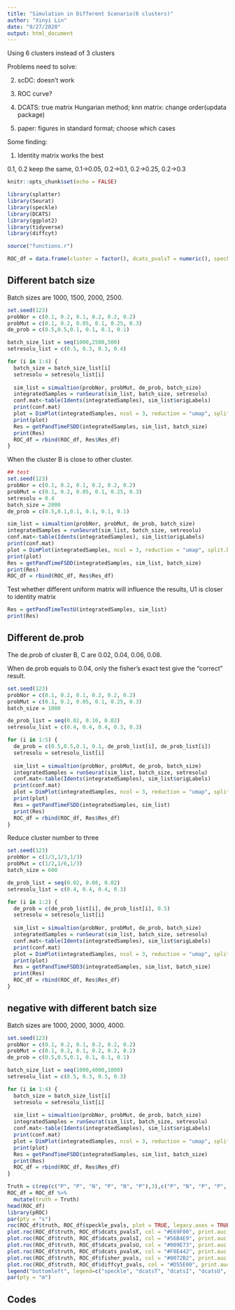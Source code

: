 ```yaml
---
title: "Simulation in Different Scenario(6 clusters)"
author: "Xinyi Lin"
date: "9/27/2020"
output: html_document
---
```


Using 6 clusters instead of 3 clusters

Problems need to solve:

2. scDC: doesn't work

3. ROC curve? 

4. DCATS: true matrix Hungarian method; knn matrix: change order(updata package)

5. paper: figures in standard format; choose which cases 

Some finding:

1. Identity matrix works the best

0.1, 0.2 keep the same, 0.1->0.05, 0.2->0.1, 0.2->0.25, 0.2->0.3

```r
knitr::opts_chunk$set(echo = FALSE)
```

```r
library(splatter)
library(Seurat)
library(speckle)
library(DCATS)
library(ggplot2)
library(tidyverse)
library(diffcyt)
```

```r
source("functions.r")
```

```r
ROC_df = data.frame(cluster = factor(), dcats_pvalsT = numeric(), speckle_pvals = numeric(), dcats_pvalsI = numeric(), dcats_pvalsU = numeric(), dcats_pvalsK = numeric(), fisher_pvals = numeric(), diffcyt_pvals = numeric())
```

## Different batch size

Batch sizes are 1000, 1500, 2000, 2500.

```r
set.seed(123)
probNor = c(0.1, 0.2, 0.1, 0.2, 0.2, 0.2)
probMut = c(0.1, 0.2, 0.05, 0.1, 0.25, 0.3)
de_prob = c(0.5,0.5,0.1, 0.1, 0.1, 0.1)

batch_size_list = seq(1000,2500,500)
setresolu_list = c(0.5, 0.3, 0.3, 0.4)
```

```r
for (i in 1:4) {
  batch_size = batch_size_list[i]
  setresolu = setresolu_list[i]
  
  sim_list = simualtion(probNor, probMut, de_prob, batch_size)
  integratedSamples = runSeurat(sim_list, batch_size, setresolu)
  conf.mat<-table(Idents(integratedSamples), sim_list$origLabels)
  print(conf.mat)
  plot = DimPlot(integratedSamples, ncol = 3, reduction = "umap", split.by = "batch") + ggtitle("Cluster Results of Different Clusters in Different Samples")
  print(plot)
  Res = getPandTimeFSDD(integratedSamples, sim_list, batch_size)
  print(Res)
  ROC_df = rbind(ROC_df, Res$Res_df)
}
```

When the cluster B is close to other cluster.

```r
## test
set.seed(123)
probNor = c(0.1, 0.2, 0.1, 0.2, 0.2, 0.2)
probMut = c(0.1, 0.2, 0.05, 0.1, 0.25, 0.3)
setresolu = 0.4
batch_size = 2000
de_prob = c(0.5,0.1,0.1, 0.1, 0.1, 0.1)
```

```r
sim_list = simualtion(probNor, probMut, de_prob, batch_size)
integratedSamples = runSeurat(sim_list, batch_size, setresolu)
conf.mat<-table(Idents(integratedSamples), sim_list$origLabels)
print(conf.mat)
plot = DimPlot(integratedSamples, ncol = 3, reduction = "umap", split.by = "batch") + ggtitle("Cluster Results of Different Clusters in Different Samples")
print(plot)
Res = getPandTimeFSDD(integratedSamples, sim_list, batch_size)
print(Res)
ROC_df = rbind(ROC_df, Res$Res_df)
```

Test whether different uniform matrix will influence the results, U1 is closer to identity matrix

```r
Res = getPandTimeTestU(integratedSamples, sim_list)
print(Res)
```

## Different de.prob

The de.prob of cluster B, C are 0.02, 0.04, 0.06, 0.08.

When de.prob equals to 0.04, only the fisher's exact test give the "correct" result.

```r
set.seed(123)
probNor = c(0.1, 0.2, 0.1, 0.2, 0.2, 0.2)
probMut = c(0.1, 0.2, 0.05, 0.1, 0.25, 0.3)
batch_size = 1000

de_prob_list = seq(0.02, 0.10, 0.02)
setresolu_list = c(0.4, 0.4, 0.4, 0.3, 0.3)
```

```r
for (i in 1:5) {
  de_prob = c(0.5,0.5,0.1, 0.1, de_prob_list[i], de_prob_list[i])
  setresolu = setresolu_list[i]
  
  sim_list = simualtion(probNor, probMut, de_prob, batch_size)
  integratedSamples = runSeurat(sim_list, batch_size, setresolu)
  conf.mat<-table(Idents(integratedSamples), sim_list$origLabels)
  print(conf.mat)
  plot = DimPlot(integratedSamples, ncol = 3, reduction = "umap", split.by = "batch") + ggtitle("Cluster Results of Different Clusters in Different Samples")
  print(plot)
  Res = getPandTimeFSDD(integratedSamples, sim_list)
  print(Res)
  ROC_df = rbind(ROC_df, Res$Res_df)
}
```

Reduce cluster number to three

```r
set.seed(123)
probNor = c(1/3,1/3,1/3)
probMut = c(1/2,1/6,1/3)
batch_size = 600

de_prob_list = seq(0.02, 0.08, 0.02)
setresolu_list = c(0.4, 0.4, 0.4, 0.3)
```

```r
for (i in 1:2) {
  de_prob = c(de_prob_list[i], de_prob_list[i], 0.5)
  setresolu = setresolu_list[i]
  
  sim_list = simualtion(probNor, probMut, de_prob, batch_size)
  integratedSamples = runSeurat(sim_list, batch_size, setresolu)
  conf.mat<-table(Idents(integratedSamples), sim_list$origLabels)
  print(conf.mat)
  plot = DimPlot(integratedSamples, ncol = 3, reduction = "umap", split.by = "batch") + ggtitle("Cluster Results of Different Clusters in Different Samples")
  print(plot)
  Res = getPandTimeFSDD3(integratedSamples, sim_list, batch_size)
  print(Res)
  ROC_df = rbind(ROC_df, Res$Res_df)
}
```

## negative with different batch size

Batch sizes are 1000, 2000, 3000, 4000.

```r
set.seed(123)
probNor = c(0.1, 0.2, 0.1, 0.2, 0.2, 0.2)
probMut = c(0.1, 0.2, 0.1, 0.2, 0.2, 0.2)
de_prob = c(0.5,0.5,0.1, 0.1, 0.1, 0.1)

batch_size_list = seq(1000,4000,1000)
setresolu_list = c(0.5, 0.3, 0.3, 0.3)
```

```r
for (i in 1:4) {
  batch_size = batch_size_list[i]
  setresolu = setresolu_list[i]
  
  sim_list = simualtion(probNor, probMut, de_prob, batch_size)
  integratedSamples = runSeurat(sim_list, batch_size, setresolu)
  conf.mat<-table(Idents(integratedSamples), sim_list$origLabels)
  print(conf.mat)
  plot = DimPlot(integratedSamples, ncol = 3, reduction = "umap", split.by = "batch") + ggtitle("Cluster Results of Different Clusters in Different Samples")
  print(plot)
  Res = getPandTimeFSDD(integratedSamples, sim_list, batch_size)
  print(Res)
  ROC_df = rbind(ROC_df, Res$Res_df)
}
```

```r
Truth = c(rep(c("P", "P", "N", "P", "N", "P"),3),c("P", "N", "P", "P", "P", "N"), rep(c("P", "P", "N", "P", "N", "P"), 6), c("P", "N", "P", "P", "N", "P"), rep("N", 24))
ROC_df = ROC_df %>% 
  mutate(truth = Truth)
head(ROC_df)
library(pROC)
par(pty = "s")
roc(ROC_df$truth, ROC_df$speckle_pvals, plot = TRUE, legacy.axes = TRUE, col = "#000000", print.auc = TRUE)
plot.roc(ROC_df$truth, ROC_df$dcats_pvalsT, col = "#E69F00", print.auc = TRUE, print.auc.y = .45, add = TRUE)
plot.roc(ROC_df$truth, ROC_df$dcats_pvalsI, col = "#56B4E9", print.auc = TRUE, print.auc.y = .40, add = TRUE)
plot.roc(ROC_df$truth, ROC_df$dcats_pvalsU, col = "#009E73", print.auc = TRUE, print.auc.y = .35, add = TRUE)
plot.roc(ROC_df$truth, ROC_df$dcats_pvalsK, col = "#F0E442", print.auc = TRUE, print.auc.y = .30, add = TRUE)
plot.roc(ROC_df$truth, ROC_df$fisher_pvals, col = "#0072B2", print.auc = TRUE, print.auc.y = .25, add = TRUE)
plot.roc(ROC_df$truth, ROC_df$diffcyt_pvals, col = "#D55E00", print.auc = TRUE, print.auc.y = .20, add = TRUE)
legend("bottomleft", legend=c("speckle", "dcatsT", "dcatsI", "dcatsU", "dcatsK", "fisher", "diffcyt"), col=c("Red", "Orange", "Gray", "Green", "Blue", "Purple", "Black"))
par(pty = "m")
```

## Codes

```r
```